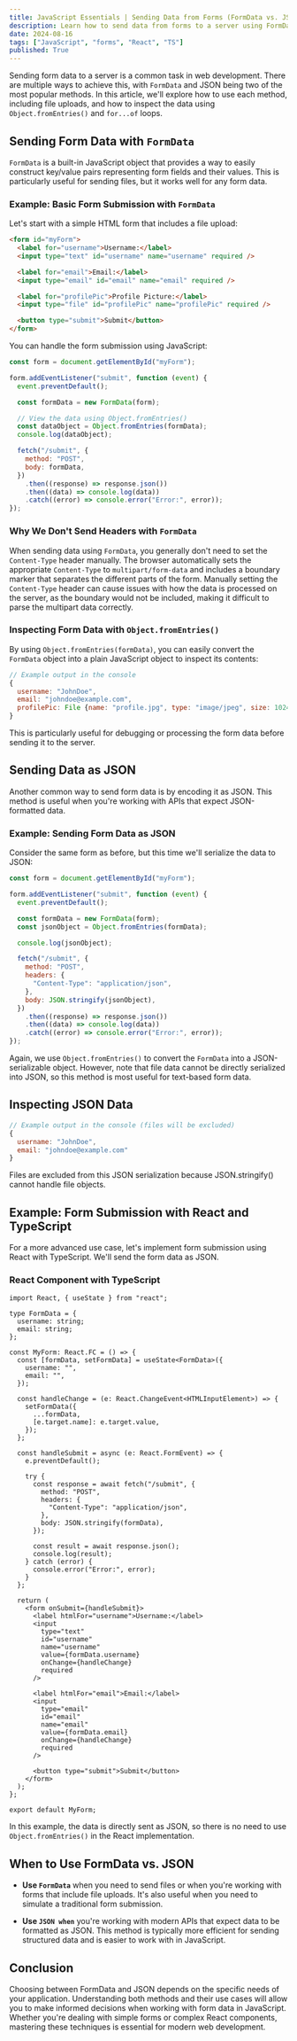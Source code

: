 ```yaml
---
title: JavaScript Essentials | Sending Data from Forms (FormData vs. JSON)
description: Learn how to send data from forms to a server using FormData and JSON, with practical examples including file uploads and a React and TypeScript implementation. We'll also explore how to view the data using Object.fromEntries() and for...of loops.
date: 2024-08-16
tags: ["JavaScript", "forms", "React", "TS"]
published: True
---
```


Sending form data to a server is a common task in web development. There are multiple ways to achieve this, with `FormData` and JSON being two of the most popular methods. In this article, we'll explore how to use each method, including file uploads, and how to inspect the data using `Object.fromEntries()` and `for...of` loops.

## Sending Form Data with `FormData`

`FormData` is a built-in JavaScript object that provides a way to easily construct key/value pairs representing form fields and their values. This is particularly useful for sending files, but it works well for any form data.

### Example: Basic Form Submission with `FormData`

Let's start with a simple HTML form that includes a file upload:

```html
<form id="myForm">
  <label for="username">Username:</label>
  <input type="text" id="username" name="username" required />

  <label for="email">Email:</label>
  <input type="email" id="email" name="email" required />

  <label for="profilePic">Profile Picture:</label>
  <input type="file" id="profilePic" name="profilePic" required />

  <button type="submit">Submit</button>
</form>
```

You can handle the form submission using JavaScript:

```js
const form = document.getElementById("myForm");

form.addEventListener("submit", function (event) {
  event.preventDefault();

  const formData = new FormData(form);

  // View the data using Object.fromEntries()
  const dataObject = Object.fromEntries(formData);
  console.log(dataObject);

  fetch("/submit", {
    method: "POST",
    body: formData,
  })
    .then((response) => response.json())
    .then((data) => console.log(data))
    .catch((error) => console.error("Error:", error));
});
```

### Why We Don't Send Headers with `FormData`

When sending data using `FormData`, you generally don't need to set the `Content-Type` header manually. The browser automatically sets the appropriate `Content-Type` to `multipart/form-data` and includes a boundary marker that separates the different parts of the form. Manually setting the `Content-Type` header can cause issues with how the data is processed on the server, as the boundary would not be included, making it difficult to parse the multipart data correctly.

### Inspecting Form Data with `Object.fromEntries()`

By using `Object.fromEntries(formData)`, you can easily convert the `FormData` object into a plain JavaScript object to inspect its contents:

```js
// Example output in the console
{
  username: "JohnDoe",
  email: "johndoe@example.com",
  profilePic: File {name: "profile.jpg", type: "image/jpeg", size: 102400, ...}
}
```

This is particularly useful for debugging or processing the form data before sending it to the server.

## Sending Data as JSON

Another common way to send form data is by encoding it as JSON. This method is useful when you're working with APIs that expect JSON-formatted data.

### Example: Sending Form Data as JSON

Consider the same form as before, but this time we'll serialize the data to JSON:

```js
const form = document.getElementById("myForm");

form.addEventListener("submit", function (event) {
  event.preventDefault();

  const formData = new FormData(form);
  const jsonObject = Object.fromEntries(formData);

  console.log(jsonObject);

  fetch("/submit", {
    method: "POST",
    headers: {
      "Content-Type": "application/json",
    },
    body: JSON.stringify(jsonObject),
  })
    .then((response) => response.json())
    .then((data) => console.log(data))
    .catch((error) => console.error("Error:", error));
});
```

Again, we use `Object.fromEntries()` to convert the `FormData` into a JSON-serializable object. However, note that file data cannot be directly serialized into JSON, so this method is most useful for text-based form data.

## Inspecting JSON Data

```js
// Example output in the console (files will be excluded)
{
  username: "JohnDoe",
  email: "johndoe@example.com"
}
```

Files are excluded from this JSON serialization because JSON.stringify() cannot handle file objects.

## Example: Form Submission with React and TypeScript

For a more advanced use case, let's implement form submission using React with TypeScript. We'll send the form data as JSON.

### React Component with TypeScript

```tsx
import React, { useState } from "react";

type FormData = {
  username: string;
  email: string;
};

const MyForm: React.FC = () => {
  const [formData, setFormData] = useState<FormData>({
    username: "",
    email: "",
  });

  const handleChange = (e: React.ChangeEvent<HTMLInputElement>) => {
    setFormData({
      ...formData,
      [e.target.name]: e.target.value,
    });
  };

  const handleSubmit = async (e: React.FormEvent) => {
    e.preventDefault();

    try {
      const response = await fetch("/submit", {
        method: "POST",
        headers: {
          "Content-Type": "application/json",
        },
        body: JSON.stringify(formData),
      });

      const result = await response.json();
      console.log(result);
    } catch (error) {
      console.error("Error:", error);
    }
  };

  return (
    <form onSubmit={handleSubmit}>
      <label htmlFor="username">Username:</label>
      <input
        type="text"
        id="username"
        name="username"
        value={formData.username}
        onChange={handleChange}
        required
      />

      <label htmlFor="email">Email:</label>
      <input
        type="email"
        id="email"
        name="email"
        value={formData.email}
        onChange={handleChange}
        required
      />

      <button type="submit">Submit</button>
    </form>
  );
};

export default MyForm;
```

In this example, the data is directly sent as JSON, so there is no need to use `Object.fromEntries()` in the React implementation.

## When to Use FormData vs. JSON

- **Use `FormData`** when you need to send files or when you're working with forms that include file uploads. It's also useful when you need to simulate a traditional form submission.

- **Use `JSON when`** you're working with modern APIs that expect data to be formatted as JSON. This method is typically more efficient for sending structured data and is easier to work with in JavaScript.

## Conclusion

Choosing between FormData and JSON depends on the specific needs of your application. Understanding both methods and their use cases will allow you to make informed decisions when working with form data in JavaScript. Whether you're dealing with simple forms or complex React components, mastering these techniques is essential for modern web development.
